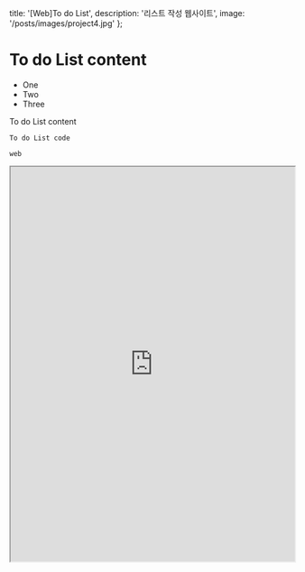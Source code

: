   title: '[Web]To do List',
  description: '리스트 작성 웹사이트',
  image: '/posts/images/project4.jpg'
};

# To do List content

- One
- Two
- Three

To do List content

```
To do List code
```



`web`

<iframe
  src="https://jdaun0621.github.io/To-do-list/"
  width="100%"
  height="700"
  style={{ border: '1px solid #ccc', borderRadius: '8px' }}
  title="TechPicks Demo"
/>
